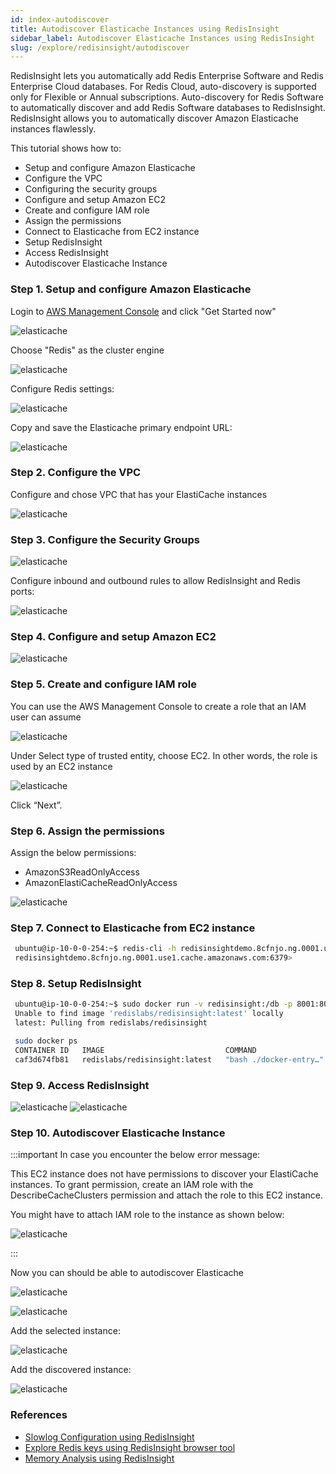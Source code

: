 ```yaml
---
id: index-autodiscover
title: Autodiscover Elasticache Instances using RedisInsight
sidebar_label: Autodiscover Elasticache Instances using RedisInsight
slug: /explore/redisinsight/autodiscover
---
```




RedisInsight lets you automatically add Redis Enterprise Software and Redis Enterprise Cloud databases. For Redis Cloud, auto-discovery is supported only for Flexible or Annual subscriptions. Auto-discovery for Redis Software to automatically discover and add Redis Software databases to RedisInsight. RedisInsight allows you to automatically discover Amazon Elasticache instances flawlessly.



This tutorial shows how to:

- Setup and configure Amazon Elasticache
- Configure the VPC
- Configuring the security groups
- Configure and setup Amazon EC2
- Create and configure IAM role
- Assign the permissions
- Connect to Elasticache from EC2 instance
- Setup RedisInsight
- Access RedisInsight
- Autodiscover Elasticache Instance

### Step 1. Setup and configure Amazon Elasticache

Login to [AWS Management Console]( https://aws.amazon.com) and click "Get Started now"

![elasticache](images/image1.png)

Choose "Redis" as the cluster engine

![elasticache](images/image2.png)

Configure Redis settings:

![elasticache](images/image3.png)




Copy and save the Elasticache primary endpoint URL:

![elasticache](images/image5.png)



### Step 2. Configure the VPC 

Configure and chose VPC that has your ElastiCache instances

![elasticache](images/image6.png)


### Step 3. Configure the Security Groups

![elasticache](images/image7.png)

Configure inbound and outbound rules to allow RedisInsight and Redis ports:

![elasticache](images/image12.png)

### Step 4. Configure and setup Amazon EC2 


![elasticache](images/image8.png)


### Step 5. Create and configure IAM role

You can use the AWS Management Console to create a role that an IAM user can assume

![elasticache](images/image9.png)

Under Select type of trusted entity, choose EC2. In other words, the role is used by an EC2 instance

![elasticache](images/image10.png)

Click “Next”.

### Step 6. Assign the permissions

Assign the below permissions:

- AmazonS3ReadOnlyAccess
- AmazonElastiCacheReadOnlyAccess

![elasticache](images/image11.png)

### Step 7. Connect to Elasticache from EC2 instance

 ```bash
  ubuntu@ip-10-0-0-254:~$ redis-cli -h redisinsightdemo.8cfnjo.ng.0001.use1.cache.amazonaws.com -p 6379
  redisinsightdemo.8cfnjo.ng.0001.use1.cache.amazonaws.com:6379>
 ```


### Step 8. Setup RedisInsight

 ```bash
  ubuntu@ip-10-0-0-254:~$ sudo docker run -v redisinsight:/db -p 8001:8001 redislabs/redisinsight:latest
  Unable to find image 'redislabs/redisinsight:latest' locally
  latest: Pulling from redislabs/redisinsight
 ```

 ```bash
  sudo docker ps
  CONTAINER ID   IMAGE                           COMMAND                  CREATED         STATUS         PORTS                                       NAMES
  caf3d674fb81   redislabs/redisinsight:latest   "bash ./docker-entry…"   4 seconds ago   Up 3 seconds   0.0.0.0:8001->8001/tcp, :::8001->8001/tcp   cool_pascal
 ```

### Step 9. Access RedisInsight

![elasticache](images/image13.png)
![elasticache](images/image14.png)


### Step 10. Autodiscover Elasticache Instance

:::important
In case you encounter the below error message:

This EC2 instance does not have permissions to discover your ElastiCache instances. To grant permission, create an IAM role  with the DescribeCacheClusters permission and attach the role  to this EC2 instance.

You might have to attach IAM role to the instance as shown below:

![elasticache](images/image15.png)

::: 

Now you can should be able to autodiscover Elasticache

![elasticache](images/image16.png)


![elasticache](images/image18.png)

Add the selected instance:

![elasticache](images/image19.png)

Add the discovered instance:

![elasticache](images/image20.png)


### References

- [Slowlog Configuration using RedisInsight](/explore/redisinsight/slowlog)
- [Explore Redis keys using RedisInsight browser tool](/explore/redisinsight/browser)
- [Memory Analysis using RedisInsight](/explore/redisinsight/memoryanalyzer)
